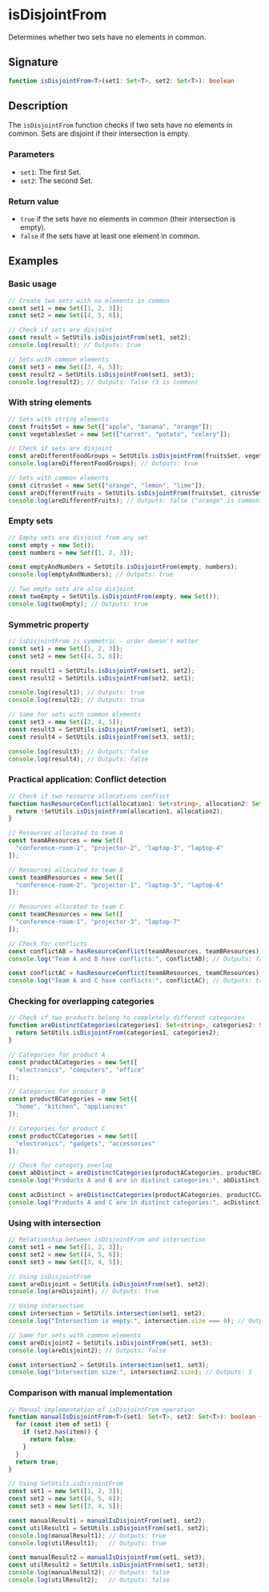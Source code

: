 # isDisjointFrom

Determines whether two sets have no elements in common.

## Signature

```ts
function isDisjointFrom<T>(set1: Set<T>, set2: Set<T>): boolean
```

## Description

The `isDisjointFrom` function checks if two sets have no elements in common. Sets are disjoint if their intersection is empty.

### Parameters
- `set1`: The first Set.
- `set2`: The second Set.

### Return value
- `true` if the sets have no elements in common (their intersection is empty).
- `false` if the sets have at least one element in common.

## Examples

### Basic usage

```ts
// Create two sets with no elements in common
const set1 = new Set([1, 2, 3]);
const set2 = new Set([4, 5, 6]);

// Check if sets are disjoint
const result = SetUtils.isDisjointFrom(set1, set2);
console.log(result); // Outputs: true

// Sets with common elements
const set3 = new Set([3, 4, 5]);
const result2 = SetUtils.isDisjointFrom(set1, set3);
console.log(result2); // Outputs: false (3 is common)
```

### With string elements

```ts
// Sets with string elements
const fruitsSet = new Set(["apple", "banana", "orange"]);
const vegetablesSet = new Set(["carrot", "potato", "celery"]);

// Check if sets are disjoint
const areDifferentFoodGroups = SetUtils.isDisjointFrom(fruitsSet, vegetablesSet);
console.log(areDifferentFoodGroups); // Outputs: true

// Sets with common elements
const citrusSet = new Set(["orange", "lemon", "lime"]);
const areDifferentFruits = SetUtils.isDisjointFrom(fruitsSet, citrusSet);
console.log(areDifferentFruits); // Outputs: false ("orange" is common)
```

### Empty sets

```ts
// Empty sets are disjoint from any set
const empty = new Set();
const numbers = new Set([1, 2, 3]);

const emptyAndNumbers = SetUtils.isDisjointFrom(empty, numbers);
console.log(emptyAndNumbers); // Outputs: true

// Two empty sets are also disjoint
const twoEmpty = SetUtils.isDisjointFrom(empty, new Set());
console.log(twoEmpty); // Outputs: true
```

### Symmetric property

```ts
// isDisjointFrom is symmetric - order doesn't matter
const set1 = new Set([1, 2, 3]);
const set2 = new Set([4, 5, 6]);

const result1 = SetUtils.isDisjointFrom(set1, set2);
const result2 = SetUtils.isDisjointFrom(set2, set1);

console.log(result1); // Outputs: true
console.log(result2); // Outputs: true

// Same for sets with common elements
const set3 = new Set([3, 4, 5]);
const result3 = SetUtils.isDisjointFrom(set1, set3);
const result4 = SetUtils.isDisjointFrom(set3, set1);

console.log(result3); // Outputs: false
console.log(result4); // Outputs: false
```

### Practical application: Conflict detection

```ts
// Check if two resource allocations conflict
function hasResourceConflict(allocation1: Set<string>, allocation2: Set<string>): boolean {
  return !SetUtils.isDisjointFrom(allocation1, allocation2);
}

// Resources allocated to team A
const teamAResources = new Set([
  "conference-room-1", "projector-2", "laptop-3", "laptop-4"
]);

// Resources allocated to team B
const teamBResources = new Set([
  "conference-room-2", "projector-1", "laptop-5", "laptop-6"
]);

// Resources allocated to team C
const teamCResources = new Set([
  "conference-room-1", "projector-3", "laptop-7"
]);

// Check for conflicts
const conflictAB = hasResourceConflict(teamAResources, teamBResources);
console.log("Team A and B have conflicts:", conflictAB); // Outputs: false

const conflictAC = hasResourceConflict(teamAResources, teamCResources);
console.log("Team A and C have conflicts:", conflictAC); // Outputs: true (conference-room-1)
```

### Checking for overlapping categories

```ts
// Check if two products belong to completely different categories
function areDistinctCategories(categories1: Set<string>, categories2: Set<string>): boolean {
  return SetUtils.isDisjointFrom(categories1, categories2);
}

// Categories for product A
const productACategories = new Set([
  "electronics", "computers", "office"
]);

// Categories for product B
const productBCategories = new Set([
  "home", "kitchen", "appliances"
]);

// Categories for product C
const productCCategories = new Set([
  "electronics", "gadgets", "accessories"
]);

// Check for category overlap
const abDistinct = areDistinctCategories(productACategories, productBCategories);
console.log("Products A and B are in distinct categories:", abDistinct); // Outputs: true

const acDistinct = areDistinctCategories(productACategories, productCCategories);
console.log("Products A and C are in distinct categories:", acDistinct); // Outputs: false (electronics)
```

### Using with intersection

```ts
// Relationship between isDisjointFrom and intersection
const set1 = new Set([1, 2, 3]);
const set2 = new Set([4, 5, 6]);
const set3 = new Set([3, 4, 5]);

// Using isDisjointFrom
const areDisjoint = SetUtils.isDisjointFrom(set1, set2);
console.log(areDisjoint); // Outputs: true

// Using intersection
const intersection = SetUtils.intersection(set1, set2);
console.log("Intersection is empty:", intersection.size === 0); // Outputs: true

// Same for sets with common elements
const areDisjoint2 = SetUtils.isDisjointFrom(set1, set3);
console.log(areDisjoint2); // Outputs: false

const intersection2 = SetUtils.intersection(set1, set3);
console.log("Intersection size:", intersection2.size); // Outputs: 1
```

### Comparison with manual implementation

```ts
// Manual implementation of isDisjointFrom operation
function manualIsDisjointFrom<T>(set1: Set<T>, set2: Set<T>): boolean {
  for (const item of set1) {
    if (set2.has(item)) {
      return false;
    }
  }
  return true;
}

// Using SetUtils.isDisjointFrom
const set1 = new Set([1, 2, 3]);
const set2 = new Set([4, 5, 6]);
const set3 = new Set([3, 4, 5]);

const manualResult1 = manualIsDisjointFrom(set1, set2);
const utilResult1 = SetUtils.isDisjointFrom(set1, set2);
console.log(manualResult1); // Outputs: true
console.log(utilResult1);   // Outputs: true

const manualResult2 = manualIsDisjointFrom(set1, set3);
const utilResult2 = SetUtils.isDisjointFrom(set1, set3);
console.log(manualResult2); // Outputs: false
console.log(utilResult2);   // Outputs: false
``` 